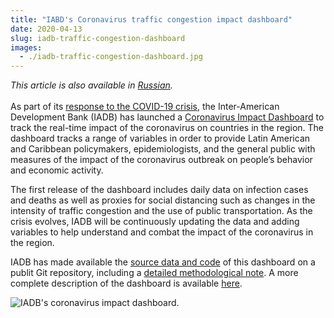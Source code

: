 ```yaml
---
title: "IABD's Coronavirus traffic congestion impact dashboard"
date: 2020-04-13
slug: iadb-traffic-congestion-dashboard
images:
  - ./iadb-traffic-congestion-dashboard.jpg
---
```



_This article is also available in
[Russian](/iadb-traffic-congestion-dashboard-RU.pdf)._<br/><br/>As part of its
[response to the COVID-19 crisis](https://www.iadb.org/en/coronavirus), the
Inter-American Development Bank (IADB) has launched a
[Coronavirus Impact Dashboard](https://www.iadb.org/en/topics-effectiveness-improving-lives/coronavirus-impact-dashboard)
to track the real-time impact of the coronavirus on countries in the region. The
dashboard tracks a range of variables in order to provide Latin American and
Caribbean policymakers, epidemiologists, and the general public with measures of
the impact of the coronavirus outbreak on people’s behavior and economic
activity.

The first release of the dashboard includes daily data on infection cases and
deaths as well as proxies for social distancing such as changes in the intensity
of traffic congestion and the use of public transportation. As the crisis
evolves, IADB will be continuously updating the data and adding variables to
help understand and combat the impact of the coronavirus in the region.

IADB has made available the
[source data and code](https://github.com/EL-BID/IDB-IDB-Invest-Coronavirus-Impact-Dashboard)
of this dashboard on a publit Git repository, including a
[detailed methodological note](http://idbdocs.iadb.org/wsdocs/getdocument.aspx?docnum=EZSHARE-1350314980-529).
A more complete description of the dashboard is available
[here](https://blogs.iadb.org/efectividad-desarrollo/en/the-coronavirus-impact-dashboard-measuring-the-effects-of-social-distancing-on-mobility-in-latin-america-and-the-caribbean/).

<Box mb={3}>
  <Img
    fluid={props.images[0]}
    title="IADB's coronavirus impact dashboard."
    alt="IADB's coronavirus impact dashboard."
  />
</Box>
